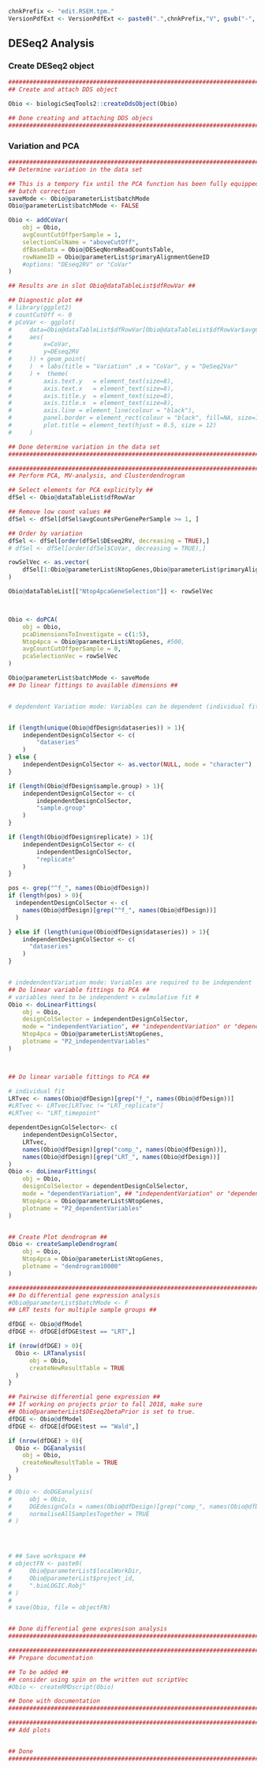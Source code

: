<!-- Set Parameters Module -->
<!-- Set the chnkPrefix to make all chunks unique in the overall folder -->
```r
chnkPrefix <- "edit.RSEM.tpm."
VersionPdfExt <- VersionPdfExt <- paste0(".",chnkPrefix,"V", gsub("-", "", Sys.Date()), ".pdf")

```

## DESeq2 Analysis
### Create DESeq2 object
```r
###############################################################################
## Create and attach DDS object                                              ##

Obio <- biologicSeqTools2::createDdsObject(Obio)

## Done creating and attaching DDS objecs                                    ##
###############################################################################
```

### Variation and PCA
```r
###############################################################################
## Determine variation in the data set                                       ##

## This is a tempory fix until the PCA function has been fully equipped for
## batch correction
saveMode <- Obio@parameterList$batchMode
Obio@parameterList$batchMode <- FALSE

Obio <- addCoVar(
    obj = Obio,
    avgCountCutOffperSample = 1,
    selectionColName = "aboveCutOff",
    dfBaseData = Obio@DESeqNormReadCountsTable,
    rowNameID = Obio@parameterList$primaryAlignmentGeneID
    #options: "DEseq2RV" or "CoVar"
)

## Results are in slot Obio@dataTableList$dfRowVar ##

## Diagnostic plot ##
# library(ggplot2)
# countCutOff <- 0
# pCoVar <- ggplot(
#     data=Obio@dataTableList$dfRowVar[Obio@dataTableList$dfRowVar$avgCountsPerGenePerSample > countCutOff ,],
#     aes(
#         x=CoVar,
#         y=DEseq2RV
#     )) + geom_point(
#     )  + labs(title = "Variation" ,x = "CoVar", y = "DeSeq2Var"
#     ) +  theme(
#         axis.text.y   = element_text(size=8),
#         axis.text.x   = element_text(size=8),
#         axis.title.y  = element_text(size=8),
#         axis.title.x  = element_text(size=8),
#         axis.line = element_line(colour = "black"),
#         panel.border = element_rect(colour = "black", fill=NA, size=1),
#         plot.title = element_text(hjust = 0.5, size = 12)
#     )

## Done determine variation in the data set                                  ##
###############################################################################

###############################################################################
## Perform PCA, MV-analysis, and Clusterdendrogram                           ##

## Select elements for PCA explicityly ##
dfSel <- Obio@dataTableList$dfRowVar

## Remove low count values ##
dfSel <- dfSel[dfSel$avgCountsPerGenePerSample >= 1, ]

## Order by variation
dfSel <- dfSel[order(dfSel$DEseq2RV, decreasing = TRUE),]
# dfSel <- dfSel[order(dfSel$CoVar, decreasing = TRUE),]

rowSelVec <- as.vector(
    dfSel[1:Obio@parameterList$NtopGenes,Obio@parameterList$primaryAlignmentGeneID]
)

Obio@dataTableList[["Ntop4pcaGeneSelection"]] <- rowSelVec



Obio <- doPCA(
    obj = Obio,
    pcaDimensionsToInvestigate = c(1:5),
    Ntop4pca = Obio@parameterList$NtopGenes, #500,
    avgCountCutOffperSample = 0,
    pcaSelectionVec = rowSelVec
)

Obio@parameterList$batchMode <- saveMode
## Do linear fittings to available dimensions ##


# depdendent Variation mode: Variables can be dependent (individual fits)


if (length(unique(Obio@dfDesign$dataseries)) > 1){
    independentDesignColSector <- c(
        "dataseries"
    )
} else {
    independentDesignColSector <- as.vector(NULL, mode = "character")
}

if (length(Obio@dfDesign$sample.group) > 1){
    independentDesignColSector <- c(
        independentDesignColSector,
        "sample.group"
    )
}

if (length(Obio@dfDesign$replicate) > 1){
    independentDesignColSector <- c(
        independentDesignColSector,
        "replicate"
    )
}

pos <- grep("^f_", names(Obio@dfDesign))
if (length(pos) > 0){
  independentDesignColSector <- c(
    names(Obio@dfDesign)[grep("^f_", names(Obio@dfDesign))]
  )

} else if (length(unique(Obio@dfDesign$dataseries)) > 1){
    independentDesignColSector <- c(
      "dataseries"
    )
}


# indedendentVariation mode: Variables are required to be independent
## Do linear variable fittings to PCA ##
# variables need to be independent > culmulative fit #
Obio <- doLinearFittings(
    obj = Obio,
    designColSelector = independentDesignColSector,
    mode = "independentVariation", ## "independentVariation" or "dependentVariation"
    Ntop4pca = Obio@parameterList$NtopGenes,
    plotname = "P2_independentVariables"
)



## Do linear variable fittings to PCA ##

# individual fit
LRTvec <- names(Obio@dfDesign)[grep("f_", names(Obio@dfDesign))]
#LRTvec <- LRTvec[LRTvec != "LRT_replicate"]
#LRTvec <- "LRT_timepoint"

dependentDesignColSelector<- c(
    independentDesignColSector,
    LRTvec,
    names(Obio@dfDesign)[grep("comp_", names(Obio@dfDesign))],
    names(Obio@dfDesign)[grep("LRT_", names(Obio@dfDesign))]
)
Obio <- doLinearFittings(
    obj = Obio,
    designColSelector = dependentDesignColSelector,
    mode = "dependentVariation", ## "independentVariation" or "dependentVariation"
    Ntop4pca = Obio@parameterList$NtopGenes,
    plotname = "P2_dependentVariables"
)


## Create Plot dendrogram ##
Obio <- createSampleDendrogram(
    obj = Obio,
    Ntop4pca = Obio@parameterList$NtopGenes,
    plotname = "dendrogram10000"
)

###############################################################################
## Do differential gene expression analysis                                  ##
#Obio@parameterList$batchMode <- F
## LRT tests for multiple sample groups ##

dfDGE <- Obio@dfModel
dfDGE <- dfDGE[dfDGE$test == "LRT",]

if (nrow(dfDGE) > 0){
  Obio <- LRTanalysis(
      obj = Obio,
      createNewResultTable = TRUE
  )
}

## Pairwise differential gene expression ##
## If working on projects prior to fall 2018, make sure
## Obio@parameterList$DEseq2betaPrior is set to true.
dfDGE <- Obio@dfModel
dfDGE <- dfDGE[dfDGE$test == "Wald",]

if (nrow(dfDGE) > 0){
  Obio <- DGEanalysis(
    obj = Obio,
    createNewResultTable = TRUE
  )
}

# Obio <- doDGEanalysis(
#     obj = Obio,
#     DGEdesignCols = names(Obio@dfDesign)[grep("comp_", names(Obio@dfDesign)) ],
#     normaliseAllSamplesTogether = TRUE
# )




# ## Save workspace ##
# objectFN <- paste0(
#     Obio@parameterList$localWorkDir,
#     Obio@parameterList$project_id,
#     ".bioLOGIC.Robj"
# )
# 
# save(Obio, file = objectFN)


## Done differential gene expresison analysis                                ##
###############################################################################

###############################################################################
## Prepare documentation                                                     ##

## To be added ##
## consider using spin on the written out scriptVec
#Obio <- createRMDscript(Obio)

## Done with documentation                                                   ##
###############################################################################

###############################################################################
## Add plots


## Done 
###############################################################################
```


